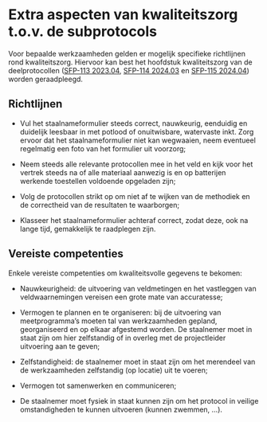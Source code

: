# Extra aspecten van kwaliteitszorg t.o.v. de subprotocols

Voor bepaalde werkzaamheden gelden er mogelijk specifieke richtlijnen rond kwaliteitszorg.
Hiervoor kan best het hoofdstuk kwaliteitszorg van de deelprotocollen ([SFP-113 2023.04](https://inbo.github.io/protocols/2023.04/index.html), [SFP-114 2024.03](https://inbo.github.io/protocols/2024.03/index.html) en [SFP-115 2024.04](https://protocols.inbo.be/2024.04/index.html)) worden geraadpleegd.

## Richtlijnen

-   Vul het staalnameformulier steeds correct, nauwkeurig, eenduidig en duidelijk leesbaar in met potlood of onuitwisbare, watervaste inkt.
    Zorg ervoor dat het staalnameformulier niet kan wegwaaien, neem eventueel regelmatig een foto van het formulier uit voorzorg;

-   Neem steeds alle relevante protocollen mee in het veld en kijk voor het vertrek steeds na of alle materiaal aanwezig is en op batterijen werkende toestellen voldoende opgeladen zijn;

-   Volg de protocollen strikt op om niet af te wijken van de methodiek en de correctheid van de resultaten te waarborgen;

-   Klasseer het staalnameformulier achteraf correct, zodat deze, ook na lange tijd, gemakkelijk te raadplegen zijn.

## Vereiste competenties

Enkele vereiste competenties om kwaliteitsvolle gegevens te bekomen:

-   Nauwkeurigheid: de uitvoering van veldmetingen en het vastleggen van veldwaarnemingen vereisen een grote mate van accuratesse;

-   Vermogen te plannen en te organiseren: bij de uitvoering van meetprogramma’s moeten tal van werkzaamheden gepland, georganiseerd en op elkaar afgestemd worden.
    De staalnemer moet in staat zijn om hier zelfstandig of in overleg met de projectleider uitvoering aan te geven;

-   Zelfstandigheid: de staalnemer moet in staat zijn om het merendeel van de werkzaamheden zelfstandig (op locatie) uit te voeren;

-   Vermogen tot samenwerken en communiceren;

-   De staalnemer moet fysiek in staat kunnen zijn om het protocol in veilige omstandigheden te kunnen uitvoeren (kunnen zwemmen, …).
